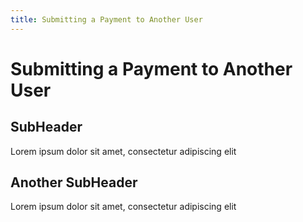 ```yaml
---
title: Submitting a Payment to Another User
---
```

# Submitting a Payment to Another User

## SubHeader
Lorem ipsum dolor sit amet, consectetur adipiscing elit

## Another SubHeader
Lorem ipsum dolor sit amet, consectetur adipiscing elit